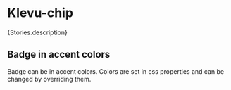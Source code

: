 
<Meta of={Stories} />

# Klevu-chip

<Markdown>{Stories.description}</Markdown>

## Badge in accent colors

Badge can be in accent colors. Colors are set in css properties and can be changed by overriding them.

<Canvas of={Stories.chip} />

<Controls />
